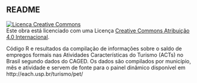## README

<a rel="license" href="http://creativecommons.org/licenses/by/4.0/"><img alt="Licença Creative Commons" style="border-width:0" src="https://i.creativecommons.org/l/by/4.0/88x31.png" /></a><br />Este obra está licenciado com uma Licença <a rel="license" href="http://creativecommons.org/licenses/by/4.0/">Creative Commons Atribuição 4.0 Internacional</a>.

Código R e resultados da compilação de informações sobre o saldo de empregos formais nas Atividades Características do Turismo (ACTs) no Brasil segundo dados do CAGED. Os dados são compilados por município, mês e atividade e servem de fonte para o painel dinâmico disponível em http://each.usp.br/turismo/pet/